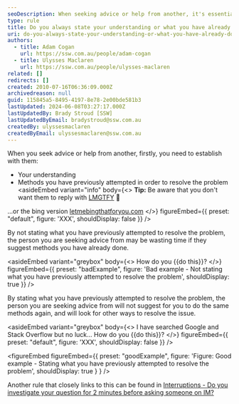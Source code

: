 ```yaml
---
seoDescription: When seeking advice or help from another, it's essential to establish your understanding and methods you've previously attempted to resolve the problem, avoiding unnecessary suggestions.
type: rule
title: Do you always state your understanding or what you have already done to investigate a problem?
uri: do-you-always-state-your-understanding-or-what-you-have-already-done-to-investigate-a-problem
authors:
  - title: Adam Cogan
    url: https://ssw.com.au/people/adam-cogan
  - title: Ulysses Maclaren
    url: https://ssw.com.au/people/ulysses-maclaren
related: []
redirects: []
created: 2010-07-16T06:36:09.000Z
archivedreason: null
guid: 115845a5-8495-4197-8e78-2e00bde581b3
lastUpdated: 2024-06-08T03:27:17.000Z
lastUpdatedBy: Brady Stroud [SSW]
lastUpdatedByEmail: bradystroud@ssw.com.au
createdBy: ulyssesmaclaren
createdByEmail: ulyssesmaclaren@ssw.com.au
---
```


When you seek advice or help from another, firstly, you need to establish with them:

- Your understanding
- Methods you have previously attempted in order to resolve the problem
<asideEmbed
  variant="info"
  body={<>
    **Tip:** Be aware that you don't want them to reply with [LMGTFY](https://www.lmgtfy.com) 🙂

...or the bing version [letmebingthatforyou.com](https://letmebingthatforyou.com)
  </>}
  figureEmbed={{
    preset: "default",
    figure: 'XXX',
    shouldDisplay: false
  }}
/>

By not stating what you have previously attempted to resolve the problem, the person you are seeking advice from may be wasting time if they suggest methods you have already done.

<asideEmbed
  variant="greybox"
  body={<>
    How do you &#123;&#123;do this&#125;&#125;?
  </>}
  figureEmbed={{
    preset: "badExample",
    figure: 'Bad example - Not stating what you have previously attempted to resolve the problem',
    shouldDisplay: true
  }}
/>

By stating what you have previously attempted to resolve the problem, the person you are seeking advice from will not suggest for you to do the same methods again, and will look for other ways to resolve the issue.

<asideEmbed
  variant="greybox"
  body={<>
    I have searched Google and Stack Overflow but no luck... How do you &#123;&#123;do this&#125;&#125;?
  </>}
  figureEmbed={{
    preset: "default",
    figure: 'XXX',
    shouldDisplay: false
  }}
/>

<figureEmbed figureEmbed={{
  preset: "goodExample",
  figure: 'Figure: Good example - Stating what you have previously attempted to resolve the problem',
  shouldDisplay: true
} } />


Another rule that closely links to this can be found in [Interruptions - Do you investigate your question for 2 minutes before asking someone on IM?](/investigate-your-question-for-two-minutes-before-asking-someone-on-im)
